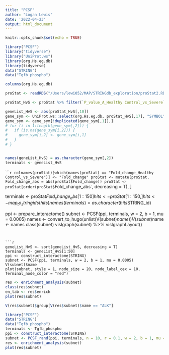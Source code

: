 ```yaml
---
title: "PCSF"
author: "Logan Lewis"
date: '2022-04-23'
output: html_document
---
```


```r
knitr::opts_chunk$set(echo = TRUE)
```

```r
library("PCSF")
library("tidyverse")
library("UniProt.ws")
library(org.Hs.eg.db)
library(tidyverse)
data("STRING")
data("Tgfb_phospho")
```

```r
columns(org.Hs.eg.db)
```

```r
proStat <- readRDS("/Users/lewi052/MAP/STRINGdb_exploration/proStat2.RDS")
```

```r
proStat_HvS <- proStat %>% filter(`P_value_A_Healthy Control_vs_Severe`<0.05) %>% filter(`Flag_A_Healthy Control_vs_Severe` != 0)

geneList_HvS <- abs(proStat_HvS[,10])
gene_sym <- UniProt.ws::select(org.Hs.eg.db, proStat_HvS[,17], "SYMBOL","UNIPROT")
gene_sym <- gene_sym[!duplicated(gene_sym[,1]),]
# for (i in 1:length(gene_sym[,2])) {
#   if (is.na(gene_sym[i,2])) {
#     gene_sym[i,2] <- gene_sym[i,1]
#   }
# }


names(geneList_HvS) = as.character(gene_sym[,2])
terminals <- geneList_HvS
```

````r
colnames(proStat)[which(names(proStat) == "Fold_change_Healthy Control_vs_Severe")] <- "Fold_change"
proStat <- mutate(proStat, Fold_change_abs = abs(proStat$Fold_change))
proStat <- proStat[order(proStat$`Fold_change_abs`, decreasing = T), ]

terminals <- proStat$Fold_change_abs[1:150]
hits <- proStat[1:150, ]
hits <- map_to_stringids(hits)
names(terminals) = as.character(hits$STRING_id)

ppi <- prepare_interactome()
subnet <- PCSF(ppi, terminals, w = 2, b = 1, mu = 0.0005)
names <- convert_to_hugo(unlist(V(subnet)$name))
V(subnet)$name <- names
class(subnet)
visIgraph(subnet) %>% visIgraphLayout()
```


```r
geneList_HvS <- sort(geneList_HvS, decreasing = T)
terminals <- geneList_HvS[1:50]
ppi <- construct_interactome(STRING)
subnet <- PCSF(ppi, terminals, w = 2, b = 1, mu = 0.0005)
V(subnet)$name
plot(subnet, style = 1, node_size = 20, node_label_cex = 10, Terminal_node_color = "red")
```

```r
res <- enrichment_analysis(subnet)
class(res$subnet)
en_tab <- res$enrich
plot(res$subnet)
```

```r
V(res$subnet)$group[V(res$subnet)$name == "ALK"]
```

```r
library("PCSF")
data("STRING")
data("Tgfb_phospho")
terminals <- Tgfb_phospho
ppi <- construct_interactome(STRING)
subnet <- PCSF_rand(ppi, terminals, n = 10, r = 0.1, w = 2, b = 1, mu = 0.0005)
res <- enrichment_analysis(subnet)
plot(res$subnet)
```

